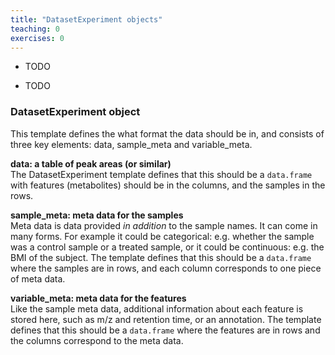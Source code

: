 ```yaml
---
title: "DatasetExperiment objects"
teaching: 0
exercises: 0
---
```


:::::::::::::::::::::::::::::::::::::: questions 

- TODO

::::::::::::::::::::::::::::::::::::::::::::::::

::::::::::::::::::::::::::::::::::::: objectives

- TODO

::::::::::::::::::::::::::::::::::::::::::::::::

### DatasetExperiment object
This template defines the what format the data should be in, and consists of three key elements: data, sample_meta and variable_meta.

**data: a table of peak areas (or similar)**<br>
The DatasetExperiment template defines that this should be a `data.frame` with features (metabolites) should be in the columns, and the samples in the rows.

**sample_meta: meta data for the samples**<br>
Meta data is data provided _in addition_ to the sample names. It can come in many forms. For example it could be categorical: e.g. whether the sample was a control sample or a treated sample, or it could be continuous: e.g. the BMI of the subject. The template defines that this should be a `data.frame` where the samples are in rows, and each column corresponds to one piece of meta data.

**variable_meta: meta data for the features**<br>
Like the sample meta data, additional information about each feature is stored here, such as m/z and retention time, or an annotation. The template defines that this should be a `data.frame` where the features are in rows and the columns correspond to the meta data.


